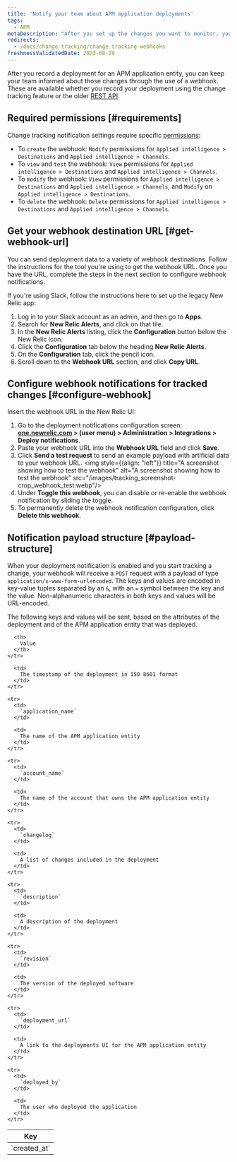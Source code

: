```yaml
---
title: 'Notify your team about APM application deployments'
tags:
  - APM
metaDescription: "After you set up the changes you want to monitor, you can use a webhook to notify your colleagues about the impacts of those changes."
redirects:
  - /docs/change-tracking/change-tracking-webhooks
freshnessValidatedDate: 2023-08-29
---
```


After you record a deployment for an APM application entity, you can keep your team informed about those changes through the use of a webhook. These are available whether you record your deployment using the change tracking feature or the older [REST API](/docs/apm/apm-ui-pages/events/record-deployments/#api-instructions).

## Required permissions [#requirements]

Change tracking notification settings require specific [permissions](/docs/accounts/accounts-billing/new-relic-one-user-management/user-permissions):

* To `create` the webhook: `Modify` permissions for `Applied intelligence > Destinations` and `Applied intelligence > Channels`.
* To `view` and `test` the webhook: `View` permissions for `Applied intelligence > Destinations` and `Applied intelligence > Channels`.
* To `modify` the webhook: `View` permissions for `Applied intelligence > Destinations` and `Applied intelligence > Channels`, and `Modify` on `Applied intelligence > Destinations`.
* To `delete` the webhook: `Delete` permissions for `Applied intelligence > Destinations` and `Applied intelligence > Channels`.

## Get your webhook destination URL [#get-webhook-url]

You can send deployment data to a variety of webhook destinations. Follow the instructions for the tool you're using to get the webhook URL. Once you have the URL, complete the steps in the next section to configure webhook notifications.

If you're using Slack, follow the instructions here to set up the legacy New Relic <InlinePopover type="alerts"/> app:

1. Log in to your Slack account as an admin, and then go to <DNT>**Apps**</DNT>.
2. Search for <DNT>**New Relic Alerts**</DNT>, and click on that tile.
3. In the <DNT>**New Relic Alerts**</DNT> listing, click the <DNT>**Configuration**</DNT> button below the New Relic icon.
4. Click the <DNT>**Configuration**</DNT> tab below the heading <DNT>**New Relic Alerts**</DNT>.
5. On the <DNT>**Configuration**</DNT> tab, click the pencil icon.
6. Scroll down to the <DNT>**Webhook URL**</DNT> section, and click <DNT>**Copy URL**</DNT>.

## Configure webhook notifications for tracked changes [#configure-webhook]

Insert the webhook URL in the New Relic UI:

1. Go to the deployment notifications configuration screen: <DNT>**[one.newrelic.com](https://one.newrelic.com/) > (user menu) > Administration > Integrations > Deploy notifications**</DNT>.
2. Paste your webhook URL into the <DNT>**Webhook URL**</DNT> field and click <DNT>**Save**</DNT>.
3. Click <DNT>**Send a test request**</DNT> to send an example payload with artificial data to your webhook URL.
   <img style={{align: "left"}} title="A screenshot showing how to test the webhook" alt="A screenshot showing how to test the webhook" src="/images/tracking_screenshot-crop_webhook_test.webp"/>
4. Under <DNT>**Toggle this webhook**</DNT>, you can disable or re-enable the webhook notification by sliding the toggle.
5. To permanently delete the webhook notification configuration, click <DNT>**Delete this webhook**</DNT>.

## Notification payload structure [#payload-structure]

When your deployment notification is enabled and you start tracking a change, your webhook will receive a `POST` request with a payload of type `application/x-www-form-urlencoded`. The keys and values are encoded in key-value tuples separated by an `&`, with an `=` symbol between the key and the value. Non-alphanumeric characters in both keys and values will be URL-encoded.

The following keys and values will be sent, based on the attributes of the deployment and of the APM application entity that was deployed.

<table>
  <thead>
    <tr>
      <th>
        Key
      </th>

      <th>
        Value
      </th>
    </tr>
  </thead>

  <tbody>
    <tr>
      <td>
        `created_at`
      </td>

      <td>
        The timestamp of the deployment in ISO 8601 format
      </td>
    </tr>

    <tr>
      <td>
        `application_name`
      </td>

      <td>
        The name of the APM application entity
      </td>
    </tr>

    <tr>
      <td>
        `account_name`
      </td>

      <td>
        The name of the account that owns the APM application entity
      </td>
    </tr>

    <tr>
      <td>
        `changelog`
      </td>

      <td>
        A list of changes included in the deployment
      </td>
    </tr>

    <tr>
      <td>
        `description`
      </td>

      <td>
        A description of the deployment
      </td>
    </tr>

    <tr>
      <td>
        `revision`
      </td>

      <td>
        The version of the deployed software
      </td>
    </tr>

    <tr>
      <td>
        `deployment_url`
      </td>

      <td>
        A link to the deployments UI for the APM application entity
      </td>
    </tr>

    <tr>
      <td>
        `deployed_by`
      </td>

      <td>
        The user who deployed the application
      </td>
    </tr>
  </tbody>
</table>
